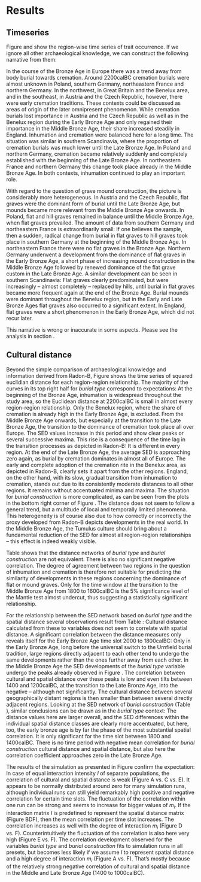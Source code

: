 # Results {#results}

## Timeseries {#time-series-results}

Figure \ref{development_burial_type} and \ref{development_burial_construction} show the region-wise time series of trait occurrence. If we ignore all other archaeological knowledge, we can construct the following narrative from them: \newline

In the course of the Bronze Age in Europe there was a trend away from body burial towards cremation. Around 2200calBC cremation burials were almost unknown in Poland, southern Germany, northeastern France and northern Germany. In the northwest, in Great Britain and the Benelux area, and in the southeast, in Austria and the Czech Republic, however, there were early cremation traditions. These contexts could be discussed as areas of origin of the later omnipresent phenomenon. While cremation burials lost importance in Austria and the Czech Republic as well as in the Benelux region during the Early Bronze Age and only regained their importance in the Middle Bronze Age, their share increased steadily in England. Inhumation and cremation were balanced here for a long time. The situation was similar in southern Scandinavia, where the proportion of cremation burials was much lower until the Late Bronze Age. In Poland and northern Germany, cremation became relatively suddenly and completely established with the beginning of the Late Bronze Age. In northeastern France and northern Germany this change took place already in the Middle Bronze Age. In both contexts, inhumation continued to play an important role.

With regard to the question of grave mound construction, the picture is considerably more heterogeneous. In Austria and the Czech Republic, flat graves were the dominant form of burial until the Late Bronze Age, but mounds became more relevant from the Middle Bronze Age onwards. In Poland, flat and hill graves remained in balance until the Middle Bronze Age, when flat graves prevailed. The amount of data from southern Germany and northeastern France is extraordinarily small: If one believes the sample, then a sudden, radical change from burial in flat graves to hill graves took place in southern Germany at the beginning of the Middle Bronze Age. In northeastern France there were no flat graves in the Bronze Age. Northern Germany underwent a development from the dominance of flat graves in the Early Bronze Age, a short phase of increasing mound construction in the Middle Bronze Age followed by renewed dominance of the flat grave custom in the Late Bronze Age. A similar development can be seen in southern Scandinavia: Flat graves clearly predominated, but were increasingly -- almost completely -- replaced by hills, until burial in flat graves became more frequent again at the end of the Bronze Age. Burial mounds were dominant throughout the Benelux region, but in the Early and Late Bronze Ages flat graves also occurred to a significant extent. In England, flat graves were a short phenomenon in the Early Bronze Age, which did not recur later. \newline

This narrative is wrong or inaccurate in some aspects. Please see the analysis in section \ref{time-series-discussion}.

## Cultural distance

Beyond the simple comparison of archaeological knowledge and information derived from Radon-B, Figure \ref{sed_region_matrix} shows the time series of squared euclidian distance for each region-region relationship. The majority of the curves in its top right half for *burial type* correspond to expectations: At the beginning of the Bronze Age, inhumation is widespread throughout the study area, so the Euclidean distance at 2200calBC is small in almost every region-region relationship. Only the Benelux region, where the share of cremation is already high in the Early Bronze Age, is excluded. From the Middle Bronze Age onwards, but especially at the transition to the Late Bronze Age, the transition to the dominance of cremation took place all over Europe. The SED values increase in this period and show clear peaks or several successive maxima. This rise is a consequence of the time lag in the transition processes as depicted in Radon-B: It is different in every region. At the end of the Late Bronze Age, the average SED is approaching zero again, as burial by cremation dominates in almost all of Europe. The early and complete adoption of the cremation rite in the Benelux area, as depicted in Radon-B, clearly sets it apart from the other regions. England, on the other hand, with its slow, gradual transition from inhumation to cremation, stands out due to its consistently moderate distances to all other regions. It remains without accentuated minima and maxima. The situation for *burial construction* is more complicated, as can be seen from the plots in the bottom right corner of Figure \ref{sed_region_matrix}. The distance does not seem to follow a general trend, but a multitude of local and temporally limited phenomena. This heterogeneity is of course also due to how correctly or incorrectly the proxy developed from Radon-B depicts developments in the real world. In the Middle Bronze Age, the Tumulus culture should bring about a fundamental reduction of the SED for almost all region-region relationships -- this effect is indeed weakly visible. 

Table \ref{tab:distanceandcorrelationtable*} shows that the distance networks of *burial type* and *burial construction* are not equivalent. There is also no significant negative correlation. The degree of agreement between two regions in the question of inhumation and cremation is therefore not suitable for predicting the similarity of developments in these regions concerning the dominance of flat or mound graves. Only for the time window at the transition to the Middle Bronze Age from 1800 to 1600calBC is the 5% significance level of the Mantle test almost undercut, thus suggesting a statistically significant relationship. 

For the relationship between the SED network based on *burial type* and the spatial distance several observations result from Table \ref{tab:distanceandcorrelationtable*}: Cultural distance calculated from these to variables does not seem to correlate with spatial distance. A significant correlation between the distance measures only reveals itself for the Early Bronze Age time slot 2000 to 1800calBC: Only in the Early Bronze Age, long before the universal switch to the Urnfield burial tradition, large regions directly adjacent to each other tend to undergo the same developments rather than the ones further away from each other. In the Middle Bronze Age the SED developments of the *burial type* variable undergo the peaks already observed in Figure \ref{sed_region_matrix}. The correlation between cultural and spatial distance over these peaks is low and even tilts between 1400 and 1200calBC, at the transition to the Late Bronze Age, into the negative -- although not significantly. The cultural distance between several geographically distant regions is then smaller than between several directly adjacent regions. Looking at the SED network of *burial construction* (Table \ref{tab:distanceandcorrelationtable*}), similar conclusions can be drawn as in the *burial type* context: The distance values here are larger overall, and the SED differences within the individual spatial distance classes are clearly more accentuated, but here, too, the early bronze age is by far the phase of the most substantial spatial correlation. It is only significant for the time slot between 1800 and 1400calBC. There is no time period with negative mean correlation for *burial construction* cultural distance and spatial distance, but also here the correlation coefficient approaches zero in the Late Bronze Age. 

The results of the simulation as presented in Figure \ref{simulation} confirm the expectation: In case of equal interaction intensity $I$ of separate populations, the correlation of cultural and spatial distance is weak (Figure \ref{simulation} A vs. C vs. E). It appears to be normally distributed around zero for many simulation runs, although individual runs can still yield remarkably high positive and negative correlation for certain time slots. The fluctuation of the correlation within one run can be strong and seems to increase for bigger values of $m_i$. If the interaction matrix $I$ is predefined to represent the spatial distance matrix (Figure \ref{simulation} BDF), then the mean correlation per time slot increases. The correlation increases as well with the degree of interaction $m_i$ (Figure \ref{simulation} D vs. F). Counterintuitively the fluctuation of the correlation is also here very high (Figure \ref{simulation} E vs. F). The correlation development observed for the variables *burial type* and *burial construction* fits to simulation runs in all presets, but becomes less likely if we assume $I$ to represent spatial distance and a high degree of interaction $m_i$ (Figure \ref{simulation} A vs. F). That's mostly because of the relatively strong negative correlation of cultural and spatial distance in the Middle and Late Bronze Age (1400 to 1000calBC). 

